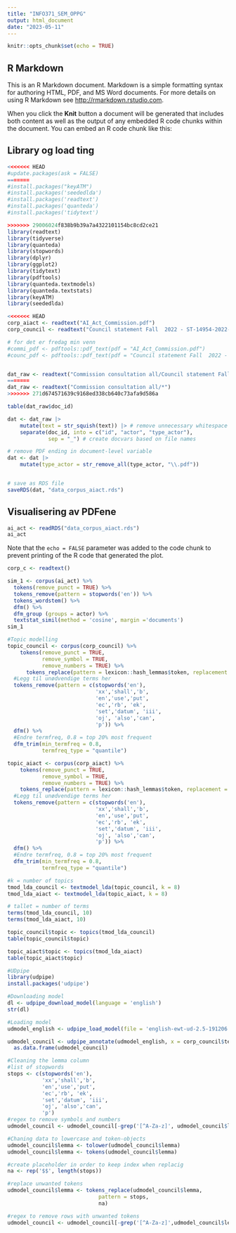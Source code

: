 ```yaml
---
title: "INFO371_SEM_OPPG"
output: html_document
date: "2023-05-11"
---
```


```r
knitr::opts_chunk$set(echo = TRUE)
```

## R Markdown

This is an R Markdown document. Markdown is a simple formatting syntax for authoring HTML, PDF, and MS Word documents. For more details on using R Markdown see <http://rmarkdown.rstudio.com>.

When you click the **Knit** button a document will be generated that includes both content as well as the output of any embedded R code chunks within the document. You can embed an R code chunk like this:

## Library og load ting

```r
<<<<<<< HEAD
#update.packages(ask = FALSE)
=======
#install.packages("keyATM")
#install.packages('seededlda')
#install.packages('readtext')
#install.packages('quanteda')
#install.packages('tidytext')

>>>>>>> 29006024f838b9b39a7a4322101154bc8cd2ce21
library(readtext)
library(tidyverse)
library(quanteda)
library(stopwords)
library(dplyr)
library(ggplot2)
library(tidytext)
library(pdftools)
library(quanteda.textmodels)
library(quanteda.textstats)
library(keyATM)
library(seededlda)

<<<<<<< HEAD
corp_aiact <- readtext("AI_Act_Commission.pdf")
corp_council <- readtext("Council statement Fall  2022 - ST-14954-2022-INIT_en.pdf")

# for det er fredag min venn
#commi_pdf <- pdftools::pdf_text(pdf = "AI_Act_Commission.pdf")
#counc_pdf <- pdftools::pdf_text(pdf = "Council statement Fall  2022 - ST-14954-2022-INIT_en.pdf")


dat_raw <- readtext("Commission consultation all/Council statement Fall  2022 - ST-14954-2022-INIT_en.pdf")
=======
dat_raw <- readtext("Commission consultation all/*")
>>>>>>> 271d674571639c9168ed338cb640c73afa9d586a

table(dat_raw$doc_id)

dat <- dat_raw |> 
    mutate(text = str_squish(text)) |> # remove unnecessary whitespace
    separate(doc_id, into = c("id", "actor", "type_actor"),
             sep = "_") # create docvars based on file names

# remove PDF ending in document-level variable
dat <- dat |> 
    mutate(type_actor = str_remove_all(type_actor, "\\.pdf"))


# save as RDS file
saveRDS(dat, "data_corpus_aiact.rds")
```


## Visualisering av PDFene

```r
ai_act <- readRDS("data_corpus_aiact.rds")
ai_act
```

Note that the `echo = FALSE` parameter was added to the code chunk to prevent printing of the R code that generated the plot.

```r
corp_c <- readtext()
```

```r
sim_1 <- corpus(ai_act) %>%
  tokens(remove_punct = TRUE) %>%
  tokens_remove(pattern = stopwords('en')) %>%
  tokens_wordstem() %>%
  dfm() %>%
  dfm_group (groups = actor) %>%
  textstat_simil(method = 'cosine', margin ='documents')
sim_1

```

```r
#Topic modelling
topic_council <- corpus(corp_council) %>%
    tokens(remove_punct = TRUE,
           remove_symbol = TRUE,
           remove_numbers = TRUE) %>%
      tokens_replace(pattern = lexicon::hash_lemmas$token, replacement = lexicon::hash_lemmas$lemma)%>%
  #Legg til unødvendige terms her
  tokens_remove(pattern = c(stopwords('en'),
                            'xx','shall','b',
                            'en','use','put',
                            'ec','rb', 'ek',
                            'set','datum', 'iii',
                            'oj', 'also','can',
                            'p')) %>%
  dfm() %>%
  #Endre termfreq, 0.8 = top 20% most frequent
  dfm_trim(min_termfreq = 0.8,
           termfreq_type = "quantile")

topic_aiact <- corpus(corp_aiact) %>%
    tokens(remove_punct = TRUE,
           remove_symbol = TRUE,
           remove_numbers = TRUE) %>%
    tokens_replace(pattern = lexicon::hash_lemmas$token, replacement = lexicon::hash_lemmas$lemma)%>%
  #Legg til unødvendige terms her
  tokens_remove(pattern = c(stopwords('en'),
                            'xx','shall','b',
                            'en','use','put',
                            'ec','rb', 'ek',
                            'set','datum', 'iii',
                            'oj', 'also','can',
                            'p')) %>%
  dfm() %>%
  #Endre termfreq, 0.8 = top 20% most frequent
  dfm_trim(min_termfreq = 0.8,
           termfreq_type = "quantile")

#k = number of topics
tmod_lda_council <- textmodel_lda(topic_council, k = 8)
tmod_lda_aiact <- textmodel_lda(topic_aiact, k = 8)

# tallet = number of terms
terms(tmod_lda_council, 10)
terms(tmod_lda_aiact, 10)

topic_council$topic <- topics(tmod_lda_council)
table(topic_council$topic)

topic_aiact$topic <- topics(tmod_lda_aiact)
table(topic_aiact$topic)

```

```r
#UDpipe
library(udpipe)
install.packages('udpipe')

#Downloading model
dl <- udpipe_download_model(language = 'english')
str(dl)

#Loading model
udmodel_english <- udpipe_load_model(file = 'english-ewt-ud-2.5-191206.udpipe')

udmodel_council <- udpipe_annotate(udmodel_english, x = corp_council$text) %>%
  as.data.frame(udmodel_council)

#Cleaning the lemma column
#list of stopwords
stops <- c(stopwords('en'),
           'xx','shall','b',
           'en','use','put',
           'ec','rb', 'ek',
           'set','datum', 'iii',
           'oj', 'also','can',
           'p')
#regex to remove symbols and numbers
udmodel_council <- udmodel_council[-grep('[^A-Za-z]', udmodel_council$lemma),]

#Chaning data to lowercase and token-objects
udmodel_council$lemma <- tolower(udmodel_council$lemma)
udmodel_council$lemma <- tokens(udmodel_council$lemma)

#create placeholder in order to keep index when replacig
na <- rep('$$', length(stops))

#replace unwanted tokens
udmodel_council$lemma <- tokens_replace(udmodel_council$lemma,
                             pattern = stops,
                             na)

#regex to remove rows with unwanted tokens
udmodel_council <- udmodel_council[-grep('[^A-Za-z]',udmodel_council$lemma),]
```

```r

```
